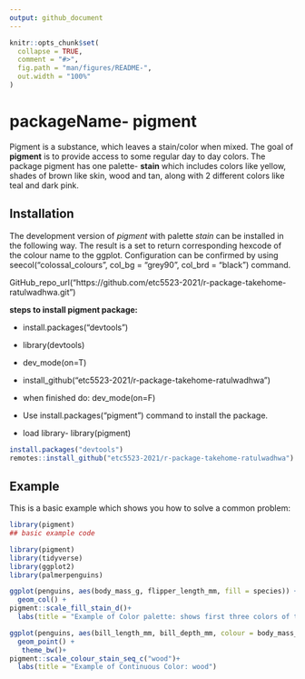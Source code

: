 ```yaml
---
output: github_document
---
```


<!-- README.md is generated from README.Rmd. Please edit that file -->

```r
knitr::opts_chunk$set(
  collapse = TRUE,
  comment = "#>",
  fig.path = "man/figures/README-",
  out.width = "100%"
)
```

# packageName- pigment

<!-- badges: start -->
<!-- badges: end -->

Pigment is a substance, which leaves a stain/color when mixed. The goal of **pigment** is to provide access to some regular day to day colors. The package pigment has one palette- **stain** which includes colors like yellow, shades of brown like skin, wood and tan, along with 2 different colors like teal and dark pink. 

## Installation

The development version of *pigment* with palette *stain* can be installed in the following way. The result is a set to return corresponding hexcode of the colour name to the ggplot. Configuration can be confirmed by using seecol("colossal_colours", col_bg = "grey90", col_brd = "black") command.

GitHub_repo_url("https://github.com/etc5523-2021/r-package-takehome-ratulwadhwa.git")

**steps to install pigment package:**

* install.packages("devtools")

* library(devtools)

* dev_mode(on=T)

* install_github("etc5523-2021/r-package-takehome-ratulwadhwa")

* when finished do: dev_mode(on=F)

* Use install.packages("pigment") command to install the package.

* load library- library(pigment)


```r
install.packages("devtools")
remotes::install_github("etc5523-2021/r-package-takehome-ratulwadhwa")
```

## Example

This is a basic example which shows you how to solve a common problem:

```r
library(pigment)
## basic example code
```

```r
library(pigment)
library(tidyverse)
library(ggplot2)
library(palmerpenguins)

ggplot(penguins, aes(body_mass_g, flipper_length_mm, fill = species)) +
  geom_col() +
pigment::scale_fill_stain_d()+
  labs(title = "Example of Color palette: shows first three colors of the palette")
```

```r
ggplot(penguins, aes(bill_length_mm, bill_depth_mm, colour = body_mass_g)) +
  geom_point() +
   theme_bw()+
pigment::scale_colour_stain_seq_c("wood")+
  labs(title = "Example of Continuous Color: wood")

```


